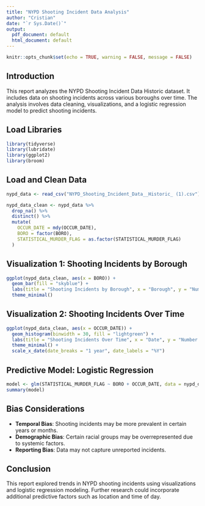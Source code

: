 ---
title: "NYPD Shooting Incident Data Analysis"
author: "Cristian"
date: "`r Sys.Date()`"
output:
  pdf_document: default
  html_document: default
---

```{r setup, include=FALSE}
knitr::opts_chunk$set(echo = TRUE, warning = FALSE, message = FALSE)
```

## Introduction
This report analyzes the NYPD Shooting Incident Data Historic dataset. It includes data on shooting incidents across various boroughs over time. The analysis involves data cleaning, visualizations, and a logistic regression model to predict shooting incidents.

## Load Libraries
```{r}
library(tidyverse)
library(lubridate)
library(ggplot2)
library(broom)
```

## Load and Clean Data
```{r}
nypd_data <- read_csv("NYPD_Shooting_Incident_Data__Historic_ (1).csv")

nypd_data_clean <- nypd_data %>%
  drop_na() %>%
  distinct() %>%
  mutate(
    OCCUR_DATE = mdy(OCCUR_DATE),
    BORO = factor(BORO),
    STATISTICAL_MURDER_FLAG = as.factor(STATISTICAL_MURDER_FLAG)
  )
```

## Visualization 1: Shooting Incidents by Borough
```{r}
ggplot(nypd_data_clean, aes(x = BORO)) +
  geom_bar(fill = "skyblue") +
  labs(title = "Shooting Incidents by Borough", x = "Borough", y = "Number of Incidents") +
  theme_minimal()
```

## Visualization 2: Shooting Incidents Over Time
```{r}
ggplot(nypd_data_clean, aes(x = OCCUR_DATE)) +
  geom_histogram(binwidth = 30, fill = "lightgreen") +
  labs(title = "Shooting Incidents Over Time", x = "Date", y = "Number of Incidents") +
  theme_minimal() +
  scale_x_date(date_breaks = "1 year", date_labels = "%Y")
```

## Predictive Model: Logistic Regression
```{r}
model <- glm(STATISTICAL_MURDER_FLAG ~ BORO + OCCUR_DATE, data = nypd_data_clean, family = binomial())
summary(model)
```

## Bias Considerations
- **Temporal Bias**: Shooting incidents may be more prevalent in certain years or months.
- **Demographic Bias**: Certain racial groups may be overrepresented due to systemic factors.
- **Reporting Bias**: Data may not capture unreported incidents.

## Conclusion
This report explored trends in NYPD shooting incidents using visualizations and logistic regression modeling. Further research could incorporate additional predictive factors such as location and time of day.
